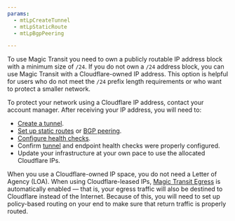 ```yaml
---
params:
  - mtLpCreateTunnel
  - mtLpStaticRoute
  - mtLpBgpPeering

---
```



To use Magic Transit you need to own a publicly routable IP address block with a minimum size of `/24`. If you do not own a `/24` address block, you can use Magic Transit with a Cloudflare-owned IP address. This option is helpful for users who do not meet the `/24` prefix length requirements or who want to protect a smaller network.

To protect your network using a Cloudflare IP address, contact your account manager. After receiving your IP address, you will need to:

- <a href={props.mtLpCreateTunnel}>Create a tunnel</a>.
- <a href={props.mtLpStaticRoute}>Set up static routes</a> or <a href={props.mtLpBgpPeering}>BGP peering</a>.
- [Configure health checks](/magic-transit/network-health/run-endpoint-health-checks/).
- Confirm [tunnel](/magic-transit/network-health/update-tunnel-health-checks/) and endpoint health checks were properly configured.
- Update your infrastructure at your own pace to use the allocated Cloudflare IPs.

When you use a Cloudflare-owned IP space, you do not need a <GlossaryTooltip term="letter of agency">Letter of Agency (LOA)</GlossaryTooltip>. When using Cloudflare-leased IPs, [Magic Transit Egress](/magic-transit/reference/egress/) is automatically enabled — that is, your egress traffic will also be destined to Cloudflare instead of the Internet. Because of this, you will need to set up policy-based routing on your end to make sure that return traffic is properly routed.